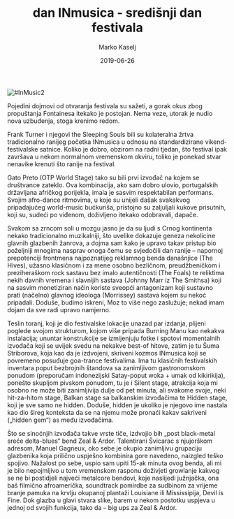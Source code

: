 ﻿---
title: 2. dan INmusica - središnji dan festivala
date: 2019-06-26
slug: inmusic-dan2
author: Marko Kaselj
published: true
description: Nakon što smo preživjeli festival dosade, prvi dan ovogodišnjeg, 14. po redu INmusica, okrenuli smo se ka središnjem danu festivala
color: #3d8c32
---
![#InMusic2](./in-music2.jpg)

Pojedini dojmovi od otvaranja festivala su sažeti, a gorak okus zbog propuštanja Fontainesa itekako je postojan.
Nema veze, utorak je nudio nova uzbuđenja, stoga krenimo redom.

Frank Turner i njegovi the Sleeping Souls bili su kolateralna žrtva tradicionalno ranijeg početka INmusica u odnosu na standardizirane vikend-festivalske satnice. Koliko je dobro, obzirom na radni tjedan, što festival ipak završava u nekom normalnom vremenskom okviru, toliko je ponekad stvar nenavike krenuti što ranije na festival.

Gato Preto (OTP World Stage) tako su bili prvi izvođač na kojem se društvance zateklo. Ova kombinacija, ako sam dobro ulovio, portugalskih državljana afričkog porijekla, imala je sasvim respektabilan performans. Svojim afro-dance ritmovima, u koje su unijeli dašak svakakvog pripadajućeg world-music bućkuriša, pristojno su zaljuljali kukove prisutnih, koji su, sudeći po viđenom, doživljeno itekako odobravali, dapače.

Svakom sa zrncom soli u mozgu jasno je da su ljudi s Crnog kontinenta nekako tradicionalno muzikalniji, što uvelike dokazuje geneza nekolicine glavnih glazbenih žanrova, a dojma sam kako je upravo takav pristup bio poželjniji mnogima nasprav onoga čemu se svjedočili dan ranije – napornoj prepotenciji frontmena najpoznatijeg reklamnog benda današnjice (The Hives), užasno klasičnom i za mene osobno bezličnom, preudžbeničkom i preziheraškom rock sastavu bez imalo autentičnosti (The Foals) te reliktima nekih davnih vremena i slavnijih sastava (Johnny Marr iz The Smithsa) koji na sasvim monetiziran način koriste sveopći antagonizam koji sustavno prati (načelno) glavnog ideologa (Morrissey) sastava kojem su nekoć pripadali. Doduše, budimo iskreni, Moz to više nego zaslužuje; nekad imam dojam da sve radi upravo namjerno.

Teslin toranj, koji je dio festivalske lokacije unazad par izdanja, plijeni poglede svojom strukturom, kojom više pripada Burning Manu kao nekakva instalacija; ununtar konstrukcije se izmijenjuju fotke i spotovi momentalnih izvođača koji se uvijek svedu na nekakve best-of hitove, zatim je tu Šuma Striborova, koja kao da je izdvojeni, skriveni kozmos INmusica koji se povremeno posuđuje goa-trance festivalima. Ima tu klasičnih festivalskih inventara poput bezbrojnih štandova sa zanimljivom gastronomskom ponudom (preporučam indonezijski Satay-poput woka + umak od kikirikija), ponešto skupljom pivskom ponudom, tu je i Silent stage, atrakcija koja mi osobno ne može biti zanimljivija dulje od pet minuta, ali svakome svoje, neki hit-za-hitom stage, Balkan stage sa balkanskim izvođačima te Hidden stage, koji je sve samo ne hidden. Doduše, hidden je ukoliko je njegovo ime nastala kao dio šireg konteksta da se na njemu može pronaći kakav sakriveni („hidden gem“) as među izvođačima.

Što se sinoćnjih izvođača takve vrste tiče, izdvojio bih „post black-metal sreće delta-blues“ bend Zeal & Ardor. Talentirani Švicarac s njujorškom adresom, Manuel Gagneux, oko sebe je okupio zanimljivu grupaciju glazbenika koja prilično uspješno kombinira gore navedeno, naizgled teško spojivo. Nažalost po sebe, uspio sam upiti 15-ak minuta ovog benda, ali mi je bilo nepojmljivo u tom vremenskom rasponu doživjeti growlanje kakvog se ne bi postidjeli najveći metalcore bendovi, koje naslijedi južnjačka, ona baš filmično afroamerička, soundtrack pomirdbe za sudbinom za vrijeme branje pamuka na krvlju okupanoj plantaži Louisiane ili Mississipija, Devil is Fine. Dok glazba u glavi stvara slike, barem u nekom postotku uspjeva u jednoj od svojih funkcija, tako da – big ups za Zeal & Ardor.